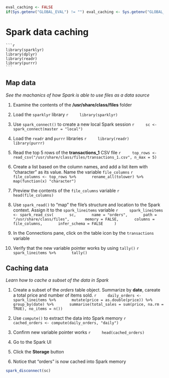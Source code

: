 ```r
eval_caching <- FALSE
if(Sys.getenv("GLOBAL_EVAL") != "") eval_caching <- Sys.getenv("GLOBAL_EVAL")
```

# Spark data caching

    ```r
    library(sparklyr)
    library(dplyr)
    library(readr)
    library(purrr)    
    ```

## Map data
*See the machanics of how Spark is able to use files as a data source*

1. Examine the contents of the **/usr/share/class/files** folder

1. Load the `sparklyr` library
    ```r
    library(sparklyr)
    ```

1. Use `spark_connect()` to create a new local Spark session
    ```r
    sc <- spark_connect(master = "local")
    ```

1. Load the `readr` and `purrr` libraries
    ```r
    library(readr)
    library(purrr)
    ```
    
1. Read the top 5 rows of the **transactions_1** CSV file
    ```r
    top_rows <- read_csv("/usr/share/class/files/transactions_1.csv", n_max = 5)
    ```

1. Create a list based on the column names, and add a list item with "character" as its value. Name the variable `file_columns`
    ```r
    file_columns <- top_rows %>%
      rename_all(tolower) %>%
      map(function(x) "character")
    ```
    
1. Preview the contents of the `file_columns` variable
    ```r
    head(file_columns)
    ```

1. Use `spark_read()` to "map" the file's structure and location to the Spark context. Assign it to the `spark_lineitems` variable
    ```r
    spark_lineitems <- spark_read_csv(
      sc,
      name = "orders",
      path = "/usr/share/class/files",
      memory = FALSE,
      columns = file_columns,
      infer_schema = FALSE
    )
    ```

1. In the Connections pane, click on the table icon by the `transactions` variable

1. Verify that the new variable pointer works by using `tally()`
    ```r
    spark_lineitems %>%
      tally()
    ```

## Caching data
*Learn how to cache a subset of the data in Spark*

1. Create a subset of the *orders* table object. Summarize by **date**, careate a total price and number of items sold.
    ```r
    daily_orders <- spark_lineitems %>%
      mutate(price = as.double(price)) %>%
      group_by(date) %>%
      summarise(total_sales = sum(price, na.rm = TRUE), no_items = n())
    ```

1. Use `compute()` to extract the data into Spark memory
    ```r
    cached_orders <- compute(daily_orders, "daily")
    ```

1. Confirm new variable pointer works
    ```r
    head(cached_orders)
    ```

1. Go to the Spark UI 

1. Click the **Storage** button

1. Notice that "orders" is now cached into Spark memory 

```r
spark_disconnect(sc)
```

